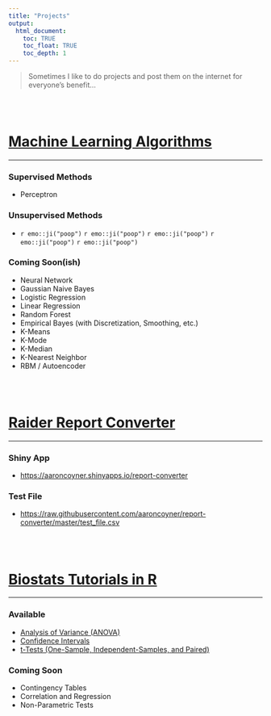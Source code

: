 ```yaml
---
title: "Projects"
output:
  html_document:
    toc: TRUE
    toc_float: TRUE
    toc_depth: 1
---
```


<style>
.title{visibility: hidden}
</style>

> Sometimes I like to do projects and post them on the internet for everyone's benefit...

<br>
<br>

# [Machine Learning Algorithms](https://github.com/coyneras/machine-learning)

---

### Supervised Methods
* Perceptron

### Unsupervised Methods
* `r emo::ji("poop")` `r emo::ji("poop")` `r emo::ji("poop")` `r emo::ji("poop")` `r emo::ji("poop")`

### Coming Soon(ish)
* Neural Network
* Gaussian Naive Bayes
* Logistic Regression
* Linear Regression
* Random Forest
* Empirical Bayes (with Discretization, Smoothing, etc.)
* K-Means
* K-Mode
* K-Median
* K-Nearest Neighbor
* RBM / Autoencoder

<br>
<br>

# [Raider Report Converter](https://github.com/coyneras/report-converter)

---

### Shiny App
- [https://aaroncoyner.shinyapps.io/report-converter](https://aaroncoyner.shinyapps.io/report-converter)

### Test File
- [https://raw.githubusercontent.com/aaroncoyner/report-converter/master/test_file.csv](https://raw.githubusercontent.com/aaroncoyner/report-converter/master/test_file.csv)


<br>
<br>

# [Biostats Tutorials in R](https://github.com/coyneras/biostats-tutorials)

---

### Available
- [Analysis of Variance (ANOVA)](tutorials/R_Tutorial_ANOVA.html)
- [Confidence Intervals](tutorials/R_Tutorial_ConfidenceIntervals.html)
- [t-Tests (One-Sample, Independent-Samples, and Paired)](tutorials/R_Tutorial_tTest.html)

### Coming Soon
- Contingency Tables
- Correlation and Regression
- Non-Parametric Tests
